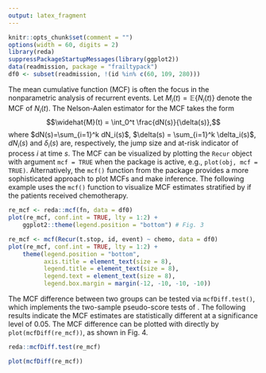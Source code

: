 ```yaml
---
output: latex_fragment
---
```


```r
knitr::opts_chunk$set(comment = "")
options(width = 60, digits = 2)
library(reda)
suppressPackageStartupMessages(library(ggplot2))
data(readmission, package = "frailtypack")
df0 <- subset(readmission, !(id %in% c(60, 109, 280)))
```

The mean cumulative function (MCF) is often the focus in the nonparametric analysis of
recurrent events.
Let $M_i(t)=\mathbb{E}\{N_i(t)\}$ denote the MCF of
$N_i(t)$.  The Nelson-Aalen estimator \citep{nelson2003siam}
for the MCF takes the form
<!--exploring the trend of recurrent events has the form:-->
$$\widehat{M}(t) = \int_0^t \frac{dN(s)}{\delta(s)},$$
where $dN(s)=\sum_{i=1}^k dN_i(s)$, $\delta(s) =
\sum_{i=1}^k \delta_i(s)$, $dN_i(s)$ and $\delta_i(s)$ are, respectively, the
jump size and at-risk indicator of process $i$ at time $s$.
The MCF can be visualized by plotting the `Recur` object with argument
`mcf = TRUE` when the \pkg{reReg} package is active, e.g., `plot(obj, mcf = TRUE)`.
<!--The \pkg{reReg} package also offers the `plotMCF()` function for plotting MCFs
stratified by discrete variables. -->
Alternatively, the `mcf()` function from the \pkg{reda} package provides a more
sophisticated approach to plot MCFs and make inference.
The following example uses the `mcf()` function to visualize MCF estimates
stratified by if the patients received chemotherapy.
<!-- We may use the `mcf()` function and the associated `plot()` method provided by
the \pkg{reda} package to visualize MCF estimates stratified by whether the
patients received chemotherapy as follows.
Terminal events are ignored here for ease of illustration. -->

```r
re_mcf <- reda::mcf(fn, data = df0)
plot(re_mcf, conf.int = TRUE, lty = 1:2) +
    ggplot2::theme(legend.position = "bottom") # Fig. 3
```

```r
re_mcf <- mcf(Recur(t.stop, id, event) ~ chemo, data = df0)
plot(re_mcf, conf.int = TRUE, lty = 1:2) +
    theme(legend.position = "bottom",
          axis.title = element_text(size = 8),
          legend.title = element_text(size = 8),
          legend.text = element_text(size = 8),
          legend.box.margin = margin(-12, -10, -10, -10))
```
\vspace*{-.3cm}
\begin{figure}[H]
    \centering
    \begin{minipage}{0.24\textwidth}
        \centering
        \includegraphics[scale = .60]{recur-figs/plot-sampleMcf-1}
        \caption{Stratified by \texttt{chemo}}
    \end{minipage}\hfill
    \begin{minipage}{0.24\textwidth}
        \centering
        \includegraphics[scale = .45]{recur-figs/mcfdiffplot-1}
        \caption{MCF difference}
    \end{minipage}
\end{figure}
<!--The `plot()` method return a `ggplot2` object \citep{hadley2016ggplot2} so that
users may further customize the plot easily.-->
The MCF difference between two groups can be tested
via `mcfDiff.test()`, which implements the two-sample pseudo-score tests of
\citep{cook1996biometrics}.
The following results indicate the MCF estimates are statistically different at
a significance level of 0.05.
The MCF difference can be plotted with directly by `plot(mcfDiff(re_mcf))`,
as shown in Fig. 4.
```r
reda::mcfDiff.test(re_mcf)
```
```r
plot(mcfDiff(re_mcf))
```
